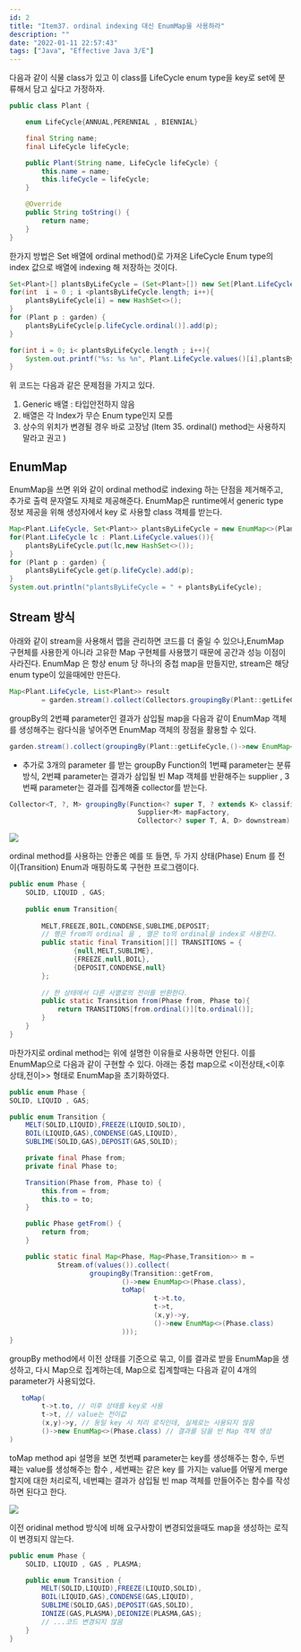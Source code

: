 ```yaml
---
id: 2
title: "Item37. ordinal indexing 대신 EnumMap을 사용하라"
description: ""
date: "2022-01-11 22:57:43"
tags: ["Java", "Effective Java 3/E"]
---
```

다음과 같이 식물 class가 있고 이 class를 LifeCycle enum type을 key로 set에 분류해서 담고 싶다고 가정하자. 

```java
public class Plant {

    enum LifeCycle{ANNUAL,PERENNIAL , BIENNIAL}

    final String name;
    final LifeCycle lifeCycle;

    public Plant(String name, LifeCycle lifeCycle) {
        this.name = name;
        this.lifeCycle = lifeCycle;
    }

    @Override
    public String toString() {
        return name;
    }
}
```

한가지 방법은 Set 배열에 ordinal method()로 가져온 LifeCycle Enum type의 index 값으로 배열에 indexing 해 저장하는 것이다. 


```java
Set<Plant>[] plantsByLifeCycle = (Set<Plant>[]) new Set[Plant.LifeCycle.values().length];
for(int  i = 0 ; i <plantsByLifeCycle.length; i++){
    plantsByLifeCycle[i] = new HashSet<>();
}
for (Plant p : garden) {
    plantsByLifeCycle[p.lifeCycle.ordinal()].add(p);
}

for(int i = 0; i< plantsByLifeCycle.length ; i++){
    System.out.printf("%s: %s %n", Plant.LifeCycle.values()[i],plantsByLifeCycle[i]);
}
```

위 코드는 다음과 같은 문제점을 가지고 있다.

1. Generic 배열 : 타입안전하지 않음 
2. 배열은 각 Index가 무슨 Enum type인지 모름 
3. 상수의 위치가 변경될 경우 바로 고장남 (Item 35. ordinal() method는 사용하지 말라고 권고 )

## EnumMap 

EnumMap을 쓰면 위와 같이 ordinal method로 indexing 하는 단점을 제거해주고, 추가로 출력 문자열도 자체로 제공해준다. 
EnumMap은 runtime에서 generic type 정보 제공을 위해 생성자에서 key 로 사용할 class 객체를 받는다. 
```java
Map<Plant.LifeCycle, Set<Plant>> plantsByLifeCycle = new EnumMap<>(Plant.LifeCycle.class);
for(Plant.LifeCycle lc : Plant.LifeCycle.values()){
    plantsByLifeCycle.put(lc,new HashSet<>());
}
for (Plant p : garden) {
    plantsByLifeCycle.get(p.lifeCycle).add(p);
}
System.out.println("plantsByLifeCycle = " + plantsByLifeCycle);
```


## Stream 방식 

아래와 같이 stream을 사용해서 맵을 관리하면 코드를 더 줄일 수 있으나,EnumMap 구현체를 사용한게 아니라 고유한 Map 구현체를 사용했기 때문에 공간과 성능 이점이 사라진다. EnumMap 은 항상 enum 당 하나의 중첩 map을 만들지만, stream은 해당 enum type이 있을때에만 만든다. 
```java
Map<Plant.LifeCycle, List<Plant>> result 
        = garden.stream().collect(Collectors.groupingBy(Plant::getLifeCycle));
```
groupBy의 2번쨰 parameter인 결과가 삼입될 map을 다음과 같이 EnumMap 객체를 생성해주는 람다식을 넣어주면 EnumMap 객체의 장점을 활용할 수 있다. 
```java
garden.stream().collect(groupingBy(Plant::getLifeCycle,()->new EnumMap<>(LifeCycle.class),toSet()));
```

- 추가로 3개의 parameter 를 받는 groupBy Function의 1번쨰 parameter는 분류 방식, 2번쨰 parameter는 결과가 삼입될 빈 Map 객체를 반환해주는 supplier , 3번째 parameter는 결과를 집계해줄 collector를 받는다. 

```java
Collector<T, ?, M> groupingBy(Function<? super T, ? extends K> classifier,
                                Supplier<M> mapFactory,
                                Collector<? super T, A, D> downstream) 
```

![](/images/Item37-group-by.jpg)


ordinal method를 사용하는 안좋은 예를 또 들면, 두 가지 상태(Phase) Enum 를 전이(Transition) Enum과 매핑하도록 구현한 프로그램이다.

```java
public enum Phase {
    SOLID, LIQUID , GAS;
    
    public enum Transition{
        
        MELT,FREEZE,BOIL,CONDENSE,SUBLIME,DEPOSIT;
        // 행은 from의 ordinal 을 , 열은 to의 ordinal을 index로 사용한다.
        public static final Transition[][] TRANSITIONS = {
                {null,MELT,SUBLIME},
                {FREEZE,null,BOIL},
                {DEPOSIT,CONDENSE,null}
        };
        
        // 한 상태에서 다른 사앹로의 전이를 반환한다. 
        public static Transition from(Phase from, Phase to){
            return TRANSITIONS[from.ordinal()][to.ordinal()];
        }
    }
}
```
마찬가지로 ordinal method는 위에 설명한 이유들로 사용하면 안된다.
이를 EnumMap으로 다음과 같이 구현할 수 있다. 아래는 중첩 map으로 \<이전상태,\<이후상태,전이>> 형태로 EnumMap을 초기화하였다. 

```java
public enum Phase {
SOLID, LIQUID , GAS;

public enum Transition {
    MELT(SOLID,LIQUID),FREEZE(LIQUID,SOLID),
    BOIL(LIQUID,GAS),CONDENSE(GAS,LIQUID),
    SUBLIME(SOLID,GAS),DEPOSIT(GAS,SOLID);

    private final Phase from;
    private final Phase to;

    Transition(Phase from, Phase to) {
        this.from = from;
        this.to = to;
    }

    public Phase getFrom() {
        return from;
    }

    public static final Map<Phase, Map<Phase,Transition>> m =
            Stream.of(values()).collect(
                    groupingBy(Transition::getFrom,
                            ()->new EnumMap<>(Phase.class),
                            toMap(
                                    t->t.to,
                                    t->t,
                                    (x,y)->y,
                                    ()->new EnumMap<>(Phase.class)
                            )));
}
```

groupBy method에서 이전 상태를 기준으로 묶고, 이를 결과로 받을 EnumMap을 생성하고, 다시 Map으로 집계하는데, Map으로 집계할때는 다음과 같이 4개의 parameter가 사용되었다.

```java
   toMap(
        t->t.to, // 이후 상태를 key로 사용
        t->t, // value는 전이값
        (x,y)->y, // 동일 key 시 처리 로직인데, 실제로는 사용되지 않음
        ()->new EnumMap<>(Phase.class) // 결과를 담을 빈 Map 객체 생성 
)
```

toMap method api 설명을 보면 첫번쨰 parameter는 key를 생성해주는 함수, 두번쨰는 value를 생성해주는 함수 , 세번째는 같은 key 를 가지는 value를 어떻게 merge 할지에 대한 처리로직, 네번쨰는 결과가 삼입될 빈 map 객체를 만들어주는 함수를 작성하면 된다고 한다. 

![](/images/Item37-toMap.jpg)

이전 oridinal method 방식에 비해 요구사항이 변경되었을때도 map을 생성하는 로직이 변경되지 않는다. 

```java
public enum Phase {
    SOLID, LIQUID , GAS , PLASMA;

    public enum Transition {
        MELT(SOLID,LIQUID),FREEZE(LIQUID,SOLID),
        BOIL(LIQUID,GAS),CONDENSE(GAS,LIQUID),
        SUBLIME(SOLID,GAS),DEPOSIT(GAS,SOLID),
        IONIZE(GAS,PLASMA),DEIONIZE(PLASMA,GAS);
        // ...코드 변경되지 않음
    }
}
```
